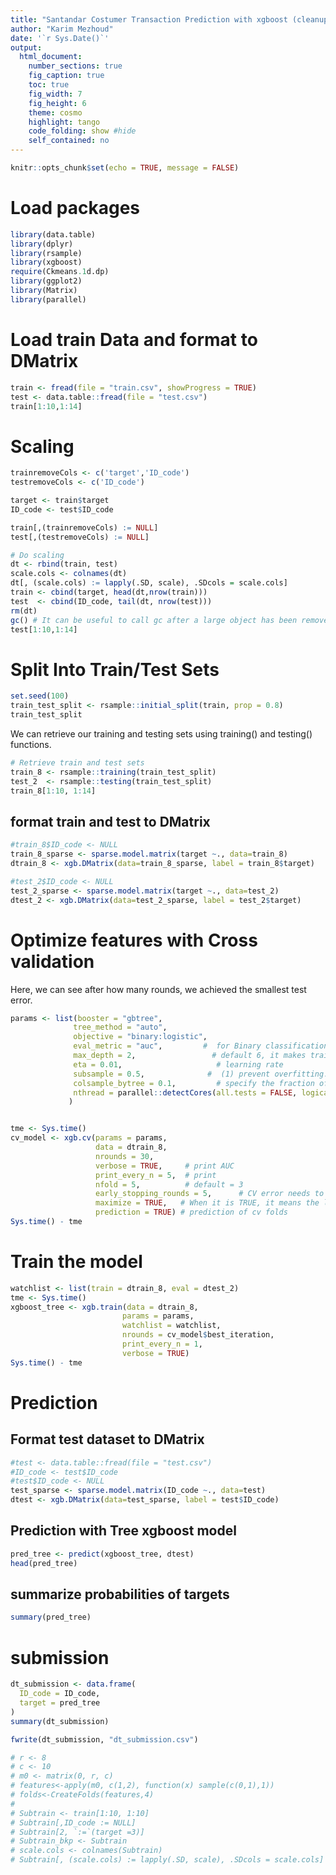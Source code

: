 ```yaml
---
title: "Santandar Costumer Transaction Prediction with xgboost (cleanup)"
author: "Karim Mezhoud"
date: '`r Sys.Date()`'
output:
  html_document:
    number_sections: true
    fig_caption: true
    toc: true
    fig_width: 7
    fig_height: 6
    theme: cosmo
    highlight: tango
    code_folding: show #hide
    self_contained: no
---
```


```r
knitr::opts_chunk$set(echo = TRUE, message = FALSE)
```

# Load packages
```r
library(data.table)
library(dplyr)
library(rsample)
library(xgboost)
require(Ckmeans.1d.dp)
library(ggplot2)
library(Matrix)
library(parallel)
```
# Load train Data and format to DMatrix

```r
train <- fread(file = "train.csv", showProgress = TRUE)
test <- data.table::fread(file = "test.csv")
train[1:10,1:14]
```

# Scaling 
```r
trainremoveCols <- c('target','ID_code')
testremoveCols <- c('ID_code')

target <- train$target
ID_code <- test$ID_code

train[,(trainremoveCols) := NULL]
test[,(testremoveCols) := NULL]

# Do scaling
dt <- rbind(train, test)
scale.cols <- colnames(dt)
dt[, (scale.cols) := lapply(.SD, scale), .SDcols = scale.cols]
train <- cbind(target, head(dt,nrow(train)))
test  <- cbind(ID_code, tail(dt, nrow(test)))
rm(dt)
gc() # It can be useful to call gc after a large object has been removed, as this may prompt R to return memory to the operating system.
test[1:10,1:14]
```
# Split Into Train/Test Sets
```r
set.seed(100)
train_test_split <- rsample::initial_split(train, prop = 0.8)
train_test_split
```

We can retrieve our training and testing sets using training() and testing() functions.

```r
# Retrieve train and test sets
train_8 <- rsample::training(train_test_split)
test_2  <- rsample::testing(train_test_split)
train_8[1:10, 1:14]
```


## format train and test to DMatrix 
```r
#train_8$ID_code <- NULL
train_8_sparse <- sparse.model.matrix(target ~., data=train_8)
dtrain_8 <- xgb.DMatrix(data=train_8_sparse, label = train_8$target)

#test_2$ID_code <- NULL
test_2_sparse <- sparse.model.matrix(target ~., data=test_2)
dtest_2 <- xgb.DMatrix(data=test_2_sparse, label = test_2$target)
```

# Optimize features with Cross validation

Here, we can see after how many rounds, we achieved the smallest test error.
```r

params <- list(booster = "gbtree",
              tree_method = "auto",
              objective = "binary:logistic",
              eval_metric = "auc",         #  for Binary classification error rate
              max_depth = 2,                 # default 6, it makes training heavy, there is no correlation between features nor complex data/classification (binary)
              eta = 0.01,                     # learning rate
              subsample = 0.5,              #  (1) prevent overfitting. O.5 means xgboost samples half of the training data prior to growing trees.
              colsample_bytree = 0.1,         # specify the fraction of columns to be subsampled.
              nthread = parallel::detectCores(all.tests = FALSE, logical = TRUE)  # detect and use all cpu in any OS.
             )


tme <- Sys.time()
cv_model <- xgb.cv(params = params,
                   data = dtrain_8,
                   nrounds = 30,
                   verbose = TRUE,     # print AUC
                   print_every_n = 5,  # print 
                   nfold = 5,          # default = 3
                   early_stopping_rounds = 5,      # CV error needs to decrease at least every <early_stopping_rounds>
                   maximize = TRUE,   # When it is TRUE, it means the larger evaluation score of <early_stopping_rounds>.
                   prediction = TRUE) # prediction of cv folds
Sys.time() - tme
```



# Train the model
```r
watchlist <- list(train = dtrain_8, eval = dtest_2)
tme <- Sys.time()
xgboost_tree <- xgb.train(data = dtrain_8, 
                         params = params,
                         watchlist = watchlist,
                         nrounds = cv_model$best_iteration,
                         print_every_n = 1,
                         verbose = TRUE)
Sys.time() - tme
```


# Prediction
## Format test dataset to DMatrix
```r
#test <- data.table::fread(file = "test.csv")
#ID_code <- test$ID_code
#test$ID_code <- NULL
test_sparse <- sparse.model.matrix(ID_code ~., data=test)
dtest <- xgb.DMatrix(data=test_sparse, label = test$ID_code)
```
## Prediction with Tree xgboost model

```r
pred_tree <- predict(xgboost_tree, dtest)
head(pred_tree)
```

## summarize probabilities of targets
```r
summary(pred_tree)
```
# submission

```r
dt_submission <- data.frame(
  ID_code = ID_code,
  target = pred_tree
)
summary(dt_submission)
```

```r
fwrite(dt_submission, "dt_submission.csv")
```

```r
# r <- 8
# c <- 10
# m0 <- matrix(0, r, c)
# features<-apply(m0, c(1,2), function(x) sample(c(0,1),1))
# folds<-CreateFolds(features,4)
# 
# Subtrain <- train[1:10, 1:10]
# Subtrain[,ID_code := NULL]
# Subtrain[2, `:=`(target =3)]
# Subtrain_bkp <- Subtrain
# scale.cols <- colnames(Subtrain)
# Subtrain[, (scale.cols) := lapply(.SD, scale), .SDcols = scale.cols]
```

